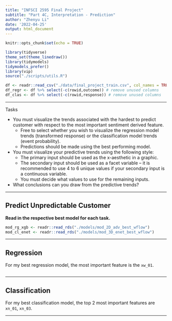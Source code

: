 ```yaml
---
title: "INFSCI 2595 Final Project"
subtitle: "Part 4C, Interpretation - Prediction"
author: "Zhenyu Li"
date: '2022-04-25'
output: html_document
---
```


```r
knitr::opts_chunk$set(echo = TRUE)
```

```r
library(tidyverse)
theme_set(theme_linedraw())
library(tidymodels)
tidymodels_prefer()
library(vip)
source("./scripts/utils.R")
```


```r
df <- readr::read_csv("./data/final_project_train.csv", col_names = TRUE)
df_regr <- df %>% select(-c(rowid,outcome)) # remove unused columns
df_clas <- df %>% select(-c(rowid,response)) # remove unused columns
```

----

Tasks

- You must visualize the trends associated with the hardest to predict customer with respect to the most important sentiment derived feature.
  - Free to select whether you wish to visualize the regression model trends (transformed response) or the classification model trends (event probability).
  - Predictions should be made using the best performing model.
- You must visualize your predictive trends using the following style:
  - The primary input should be used as the x-aesthetic in a graphic.
  - The secondary input should be used as a facet variable – it is recommended to use 4 to 6 unique values if your secondary input is a continuous variable.
  - You must decide what values to use for the remaining inputs.

- What conclusions can you draw from the predictive trends?

----

## Predict Unpredictable Customer

**Read in the respective best model for each task.**

```r
mod_rg_xgb <- readr::read_rds("./models/mod_2D_adv_best_wflow")
mod_cl_enet <- readr::read_rds("./models/mod_3D_enet_best_wflow")
```

----

## Regression

For my best regression model, the most important feature is the `xw_01`. 

```r

```

----

## Classification

For my best classification model, the top 2 most important features are `xn_01`, `xn_03`. 



----

